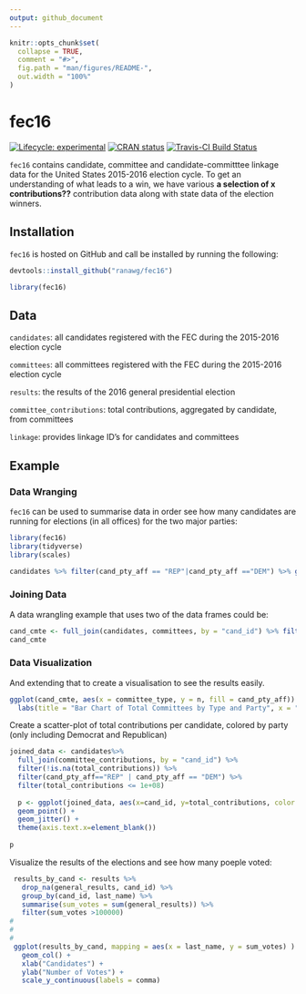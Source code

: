 ```yaml
---
output: github_document
---
```


<!-- README.md is generated from README.Rmd. Please edit that file -->

```r
knitr::opts_chunk$set(
  collapse = TRUE,
  comment = "#>",
  fig.path = "man/figures/README-",
  out.width = "100%"
)
```

# fec16

<!-- badges: start -->
[![Lifecycle: experimental](https://img.shields.io/badge/lifecycle-experimental-orange.svg)](https://www.tidyverse.org/lifecycle/#experimental)
[![CRAN status](https://r-pkg.org/badges/version/fec16)](https://CRAN.R-project.org/package=fec16)
[![Travis-CI Build Status](https://travis-ci.org/ranawg/fec16.svg?branch=master)](https://travis-ci.org/ranawg/fec16)
<!-- badges: end -->


`fec16` contains candidate, committee and candidate-committtee linkage data for the United States 2015-2016 election cycle. To get an understanding of what leads to a win, we have various **a selection of x contributions??** contribution data along with state data of the election winners. 


## Installation

`fec16` is hosted on GitHub and call be installed by running the following:

``` r
devtools::install_github("ranawg/fec16")
```

``` r
library(fec16)
```


## Data

`candidates`: all candidates registered with the FEC during the 2015-2016 election cycle

`committees`: all committees registered with the FEC during the 2015-2016 election cycle

`results`: the results of the 2016 general presidential election

`committee_contributions`: total contributions, aggregated by candidate, from committees

`linkage`: provides linkage ID's for candidates and committees


## Example

### Data Wranging 
`fec16` can be used to summarise data in order see how many candidates are running for elections (in all offices) for the two major parties:
```r
library(fec16)
library(tidyverse)
library(scales)

candidates %>% filter(cand_pty_aff == "REP"|cand_pty_aff =="DEM") %>% group_by(cand_pty_aff) %>% summarise(size = n())
```

### Joining Data 
A data wrangling example that uses two of the data frames could be:
```r
cand_cmte <- full_join(candidates, committees, by = "cand_id") %>% filter(cand_pty_aff == "REP"|cand_pty_aff =="DEM") %>% group_by(cand_pty_aff, committee_type) %>% summarise(n = n()) %>% drop_na(committee_type)
cand_cmte
```

### Data Visualization 
And extending that to create a visualisation to see the results easily.
```r
ggplot(cand_cmte, aes(x = committee_type, y = n, fill = cand_pty_aff)) + geom_col(position = "dodge") +
  labs(title = "Bar Chart of Total Committees by Type and Party", x = "Committee Type", y = "Count", fill = "Candidate Party Affiliation")
```


Create a scatter-plot of total contributions per candidate, colored by party (only including Democrat and Republican)
```r

joined_data <- candidates%>%
  full_join(committee_contributions, by = "cand_id") %>%
  filter(!is.na(total_contributions)) %>%
  filter(cand_pty_aff=="REP" | cand_pty_aff == "DEM") %>%
  filter(total_contributions <= 1e+08)
  
  p <- ggplot(joined_data, aes(x=cand_id, y=total_contributions, color = cand_pty_aff)) +
  geom_point() +
  geom_jitter() +
  theme(axis.text.x=element_blank())
  
p

```


Visualize the results of the elections and see how many poeple voted: 
```r
 results_by_cand <- results %>% 
   drop_na(general_results, cand_id) %>%
   group_by(cand_id, last_name) %>%
   summarise(sum_votes = sum(general_results)) %>% 
   filter(sum_votes >100000)
#   
#   
#  
 ggplot(results_by_cand, mapping = aes(x = last_name, y = sum_votes) ) + 
   geom_col() + 
   xlab("Candidates") + 
   ylab("Number of Votes") +
   scale_y_continuous(labels = comma)

```

